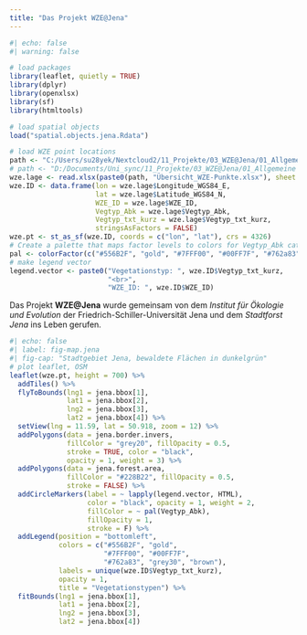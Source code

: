 ```yaml
---
title: "Das Projekt WZE@Jena"
---
```


```r
#| echo: false
#| warning: false

# load packages
library(leaflet, quietly = TRUE)
library(dplyr)
library(openxlsx)
library(sf)
library(htmltools)

# load spatial objects
load("spatial.objects.jena.Rdata")

# load WZE point locations
path <- "C:/Users/su28yek/Nextcloud2/11_Projekte/03_WZE@Jena/01_Allgemeine Infos über WZE-Punkte/"
# path <- "D:/Documents/Uni_sync/11_Projekte/03_WZE@Jena/01_Allgemeine Infos über WZE-Punkte/"
wze.lage <- read.xlsx(paste0(path, "Übersicht_WZE-Punkte.xlsx"), sheet = "Lage")
wze.ID <- data.frame(lon = wze.lage$Longitude_WGS84_E, 
                     lat = wze.lage$Latitude_WGS84_N, 
                     WZE_ID = wze.lage$WZE_ID, 
                     Vegtyp_Abk = wze.lage$Vegtyp_Abk,
                     Vegtyp_txt_kurz = wze.lage$Vegtyp_txt_kurz,
                     stringsAsFactors = FALSE)
wze.pt <- st_as_sf(wze.ID, coords = c("lon", "lat"), crs = 4326)
# Create a palette that maps factor levels to colors for Vegtyp_Abk categories
pal <- colorFactor(c("#556B2F", "gold", "#7FFF00", "#00FF7F", "#762a83", "grey30", "brown"), domain = unique(wze.pt$Vegtyp_Abk), ordered = TRUE)
# make legend vector
legend.vector <- paste0("Vegetationstyp: ", wze.ID$Vegtyp_txt_kurz, 
                        "<br>", 
                        "WZE_ID: ", wze.ID$WZE_ID) 
```

Das Projekt **WZE\@Jena** wurde gemeinsam von dem *Institut für Ökologie und Evolution* der Friedrich-Schiller-Universität Jena und dem *Stadtforst Jena* ins Leben gerufen.

```r
#| echo: false
#| label: fig-map.jena
#| fig-cap: "Stadtgebiet Jena, bewaldete Flächen in dunkelgrün"
# plot leaflet, OSM
leaflet(wze.pt, height = 700) %>%
  addTiles() %>%
  flyToBounds(lng1 = jena.bbox[1], 
              lat1 = jena.bbox[2], 
              lng2 = jena.bbox[3], 
              lat2 = jena.bbox[4]) %>% 
  setView(lng = 11.59, lat = 50.918, zoom = 12) %>%
  addPolygons(data = jena.border.invers, 
              fillColor = "grey20", fillOpacity = 0.5, 
              stroke = TRUE, color = "black", 
              opacity = 1, weight = 3) %>% 
  addPolygons(data = jena.forest.area, 
              fillColor = "#228B22", fillOpacity = 0.5, 
              stroke = FALSE) %>%  
  addCircleMarkers(label = ~ lapply(legend.vector, HTML),
                   color = "black", opacity = 1, weight = 2,
                   fillColor = ~ pal(Vegtyp_Abk),
                   fillOpacity = 1,
                   stroke = F) %>% 
  addLegend(position = "bottomleft",
            colors = c("#556B2F", "gold", 
                       "#7FFF00", "#00FF7F", 
                       "#762a83", "grey30", "brown"),
            labels = unique(wze.ID$Vegtyp_txt_kurz), 
            opacity = 1,
            title = "Vegetationstypen") %>% 
  fitBounds(lng1 = jena.bbox[1], 
            lat1 = jena.bbox[2],
            lng2 = jena.bbox[3],
            lat2 = jena.bbox[4])

```

